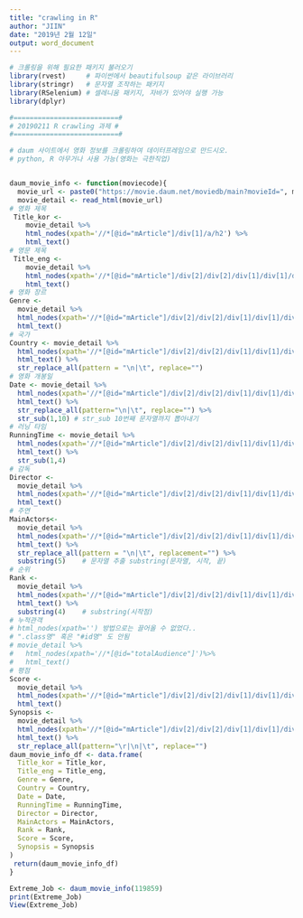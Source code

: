 ```yaml
---
title: "crawling in R"
author: "JIIN"
date: "2019년 2월 12일"
output: word_document
---
```


```r
# 크롤링을 위해 필요한 패키지 불러오기
library(rvest)     # 파이썬에서 beautifulsoup 같은 라이브러리
library(stringr)   # 문자열 조작하는 패키지
library(RSelenium) # 셀레니움 패키지, 자바가 있어야 실행 가능
library(dplyr)
```


```r
#==========================#
# 20190211 R crawling 과제 #
#==========================#

# daum 사이트에서 영화 정보를 크롤링하여 데이터프레임으로 만드시오.
# python, R 아무거나 사용 가능(영화는 극한직업)


daum_movie_info <- function(moviecode){
  movie_url <- paste0("https://movie.daum.net/moviedb/main?movieId=", moviecode)
  movie_detail <- read_html(movie_url)
# 영화 제목
 Title_kor <-
    movie_detail %>%
    html_nodes(xpath='//*[@id="mArticle"]/div[1]/a/h2') %>%
    html_text()
# 영문 제목
 Title_eng <-
    movie_detail %>%
    html_nodes(xpath='//*[@id="mArticle"]/div[2]/div[2]/div[1]/div[1]/div[2]/div/div[1]/span') %>%
    html_text()
# 영화 장르
Genre <-
  movie_detail %>% 
  html_nodes(xpath='//*[@id="mArticle"]/div[2]/div[2]/div[1]/div[1]/div[2]/div/dl[1]/dd[1]') %>%
  html_text()
# 국가
Country <- movie_detail %>%
  html_nodes(xpath='//*[@id="mArticle"]/div[2]/div[2]/div[1]/div[1]/div[2]/div/dl[1]/dd[2]') %>%
  html_text() %>%
  str_replace_all(pattern = "\n|\t", replace="")
# 영화 개봉일
Date <- movie_detail %>%
  html_nodes(xpath='//*[@id="mArticle"]/div[2]/div[2]/div[1]/div[1]/div[2]/div/dl[1]/dd[3]') %>%
  html_text() %>%
  str_replace_all(pattern="\n|\t", replace="") %>%
  str_sub(1,10) # str_sub 10번째 문자열까지 뽑아내기
# 러닝 타임
RunningTime <- movie_detail %>% 
  html_nodes(xpath='//*[@id="mArticle"]/div[2]/div[2]/div[1]/div[1]/div[2]/div/dl[1]/dd[4]') %>%
  html_text() %>%
  str_sub(1,4)
# 감독
Director <- 
  movie_detail %>%
  html_nodes(xpath='//*[@id="mArticle"]/div[2]/div[2]/div[1]/div[1]/div[2]/div/dl[1]/dd[5]/a') %>%
  html_text()
# 주연
MainActors<-
  movie_detail %>%
  html_nodes(xpath='//*[@id="mArticle"]/div[2]/div[2]/div[1]/div[1]/div[2]/div/dl[1]/dd[6]') %>%
  html_text() %>%
  str_replace_all(pattern = "\n|\t", replacement="") %>%
  substring(5)    # 문자열 추출 substring(문자열, 시작, 끝)
# 순위
Rank <-
  movie_detail %>%
  html_nodes(xpath='//*[@id="mArticle"]/div[2]/div[2]/div[1]/div[1]/div[2]/div/dl[2]/dd[1]') %>%
  html_text() %>%
  substring(4)    # substring(시작점)
# 누적관객
# html_nodes(xpath='') 방법으로는 끌어올 수 없었다..
# ".class명" 혹은 "#id명" 도 안됨
# movie_detail %>%
#   html_nodes(xpath='//*[@id="totalAudience"]')%>%
#   html_text() 
# 평점
Score <-
  movie_detail %>%
  html_nodes(xpath='//*[@id="mArticle"]/div[2]/div[2]/div[1]/div[1]/div[2]/div/div[1]/a/em') %>%
  html_text()
Synopsis <-
  movie_detail %>%
  html_nodes(xpath='//*[@id="mArticle"]/div[2]/div[2]/div[1]/div[1]/div[3]/p') %>%
  html_text() %>%
  str_replace_all(pattern="\r|\n|\t", replace="")
daum_movie_info_df <- data.frame(
  Title_kor = Title_kor,
  Title_eng = Title_eng,
  Genre = Genre,
  Country = Country,
  Date = Date,
  RunningTime = RunningTime,
  Director = Director,
  MainActors = MainActors,
  Rank = Rank,
  Score = Score,
  Synopsis = Synopsis
)
 return(daum_movie_info_df) 
}

Extreme_Job <- daum_movie_info(119859)  
print(Extreme_Job)
View(Extreme_Job)
```

